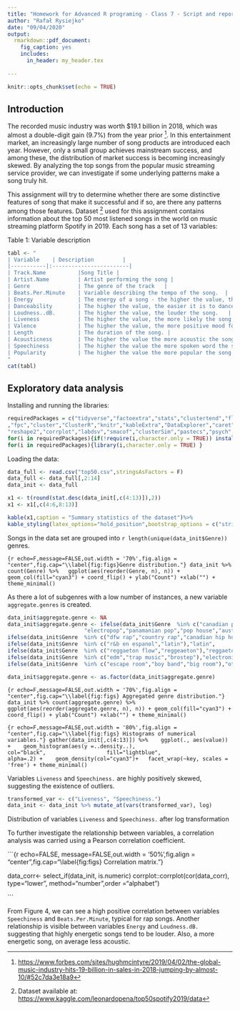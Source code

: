 ```yaml
---
title: "Homework for Advanced R programing - Class 7 - Script and report automation (RMarkdown)"
author: "Rafał Rysiejko"
date: "09/04/2020"
output:
  rmarkdown::pdf_document:
    fig_caption: yes        
    includes:  
      in_header: my_header.tex
      
---
```


```r
knitr::opts_chunk$set(echo = TRUE)
```


## Introduction

The recorded music industry was worth $19.1 billion in 2018, which was almost a double-digit gain (9.7%) from the year prior [^1]. In this entertainment market, an increasingly large number of song products are introduced each year. However, only a small group achieves mainstream success, and among these, the distribution of market success is becoming increasingly skewed. By analyzing the top songs from the popular music streaming service provider, we can investigate if some underlying patterns make a song truly hit.  

This assignment will try to determine whether there are some distinctive features of song that make it successful and if so, are there any patterns among those features.
Dataset [^2] used for this assignment contains information about the top 50 most listened songs in the world on music streaming platform Spotify in 2019. Each song has a set of 13 variables:  

   
\setlength{\leftskip}{6cm}

Table 1: Variable description

\setlength{\leftskip}{0pt} 


```r
tabl <- "
| Variable    | Description         |
|-----------|:------------------------| 
| Track.Name          |Song Title |
| Artist.Name         | Artist performing the song |
| Genre               | The genre of the track   |
| Beats.Per.Minute    | Variable describing the tempo of the song.  |
| Energy              | The energy of a song - the higher the value, the more energtic song.    |
| Danceability        | The higher the value, the easier it is to dance to this song.    |
| Loudness..dB.       | The higher the value, the louder the song.   |
| Liveness            | The higher the value, the more likely the song is a live recording.    |
| Valence             | The higher the value, the more positive mood for the song.  |
| Length              | The duration of the song. |
| Acousticness        | The higher the value the more acoustic the song is. |
| Speechiness         | The higher the value the more spoken word the song contains.  |
| Popularity          | The higher the value the more popular the song is. |
"
cat(tabl) 
```


## Exploratory data analysis

Installing and running the libraries:
```r
requiredPackages = c("tidyverse","factoextra","stats","clustertend","flexclust","ggforce"
,"fpc","cluster","ClusterR","knitr","kableExtra","DataExplorer","caret",
"reshape2","corrplot","labdsv","smacof","clusterSim","pastecs","psych","pca3d","pls") 
for(i in requiredPackages){if(!require(i,character.only = TRUE)) install.packages(i)} 
for(i in requiredPackages){library(i,character.only = TRUE) } 
```

Loading the data:
```r
data_full <- read.csv("top50.csv",stringsAsFactors = F)
data_full <- data_full[,2:14]
data_init <- data_full
```

```r
x1 <- t(round(stat.desc(data_init[,c(4:13)]),2))
x1 <- x1[,c(4:6,8:13)]

kable(x1,caption = "Summary statistics of the dataset")%>% 
kable_styling(latex_options="hold_position",bootstrap_options = c("striped", "hover"))
```

Songs in the data set are grouped into `r length(unique(data_init$Genre))` genres.
 
```{r echo=F,message=FALSE,out.width = '70%',fig.align = "center",fig.cap="\\label{fig:figs}Genre distribution."}
data_init %>% count(Genre) %>%
  ggplot(aes(reorder(Genre, n), n)) + geom_col(fill="cyan3") + coord_flip() + ylab("Count") +xlab("") + theme_minimal()
```
 
As there a lot of subgenres with a low number of instances, a new variable `aggregate.genres` is created.
  
  
```r
data_init$aggregate.genre <- NA
data_init$aggregate.genre <- ifelse(data_init$Genre  %in% c("canadian pop","pop","dance pop",
                        "electropop","panamanian pop","pop house","australian pop"),"pop",
ifelse(data_init$Genre  %in% c("dfw rap","country rap","canadian hip hop","atl hip hop"),"hip hop",
ifelse(data_init$Genre  %in% c("r&b en espanol","latin"),"latin",
ifelse(data_init$Genre  %in% c("reggaeton flow","reggeaeton"),"reggaeton",
ifelse(data_init$Genre  %in% c("edm","trap music","brostep"),"electronic",
ifelse(data_init$Genre  %in% c("escape room","boy band","big room"),"other",data_init$Genre))))))

data_init$aggregate.genre <- as.factor(data_init$aggregate.genre)
``` 
 
  
  
```{r echo=F,message=FALSE,out.width = '70%',fig.align = "center",fig.cap="\\label{fig:figs} Aggregated genre distribution."}
data_init %>% count(aggregate.genre) %>%
  ggplot(aes(reorder(aggregate.genre, n), n)) + geom_col(fill="cyan3") + coord_flip() + ylab("Count") +xlab("") + theme_minimal()
```
 

  
```{r echo=F,message=FALSE,out.width = '80%',fig.align = "center",fig.cap="\\label{fig:figs} Histograms of numerical variables."}
gather(data_init[,c(4:13)]) %>% 
  ggplot(., aes(value)) + 
  geom_histogram(aes(y =..density..), 
                 col="black", 
                 fill="lightblue", 
                 alpha=.2) + 
  geom_density(col="cyan3")+
  facet_wrap(~key, scales = 'free') + theme_minimal()
```

Variables `Liveness` and `Speechiness.` are highly positively skewed, suggesting the existence of outliers.

```r
transformed_var <- c("Liveness", "Speechiness.")
data_init <- data_init %>% mutate_at(vars(transformed_var), log)
``` 

Distribution of variables `Liveness` and `Speechiness.` after log transformation
  

To further investigate the relationship between variables, a correlation analysis was carried using a Pearson correlation coefficient.  


```{r echo=FALSE, message=FALSE,out.width = '50%',fig.align = "center",fig.cap="\\label{fig:figs} Correlation matrix."}

data_corr<- select_if(data_init, is.numeric)
corrplot::corrplot(cor(data_corr), type="lower", method="number",order ="alphabet")

```
  
  
From Figure 4, we can see a high positive correlation between variables `Speechiness` and `Beats.Per.Minute`, typical for rap songs. Another relationship is visible between variables `Energy` and `Loudness.dB.` suggesting that highly energetic songs tend to be louder. Also, a more energetic song, on average less acoustic.



[^1]: <https://www.forbes.com/sites/hughmcintyre/2019/04/02/the-global-music-industry-hits-19-billion-in-sales-in-2018-jumping-by-almost-10/#52c7da3e18a9>

[^2]: Dataset available at: <https://www.kaggle.com/leonardopena/top50spotify2019/data>
